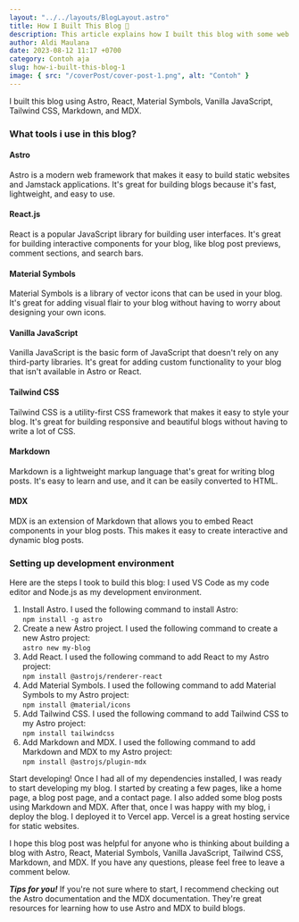 ---
layout: "../../layouts/BlogLayout.astro"
title: How I Built This Blog 📝
description: This article explains how I built this blog with some web development tools
author: Aldi Maulana
date: 2023-08-12 11:17 +0700
category: Contoh aja
slug: how-i-built-this-blog-1
image: { src: "/coverPost/cover-post-1.png", alt: "Contoh" }
---

I built this blog using Astro, React, Material Symbols, Vanilla JavaScript, Tailwind CSS, Markdown, and MDX.

### What tools i use in this blog?

#### Astro
Astro is a modern web framework that makes it easy to build static websites and Jamstack applications. It's great for building blogs because it's fast, lightweight, and easy to use.

#### React.js
React is a popular JavaScript library for building user interfaces. It's great for building interactive components for your blog, like blog post previews, comment sections, and search bars.

#### Material Symbols
Material Symbols is a library of vector icons that can be used in your blog. It's great for adding visual flair to your blog without having to worry about designing your own icons.

#### Vanilla JavaScript
Vanilla JavaScript is the basic form of JavaScript that doesn't rely on any third-party libraries. It's great for adding custom functionality to your blog that isn't available in Astro or React.

#### Tailwind CSS
Tailwind CSS is a utility-first CSS framework that makes it easy to style your blog. It's great for building responsive and beautiful blogs without having to write a lot of CSS.

#### Markdown
Markdown is a lightweight markup language that's great for writing blog posts. It's easy to learn and use, and it can be easily converted to HTML.

#### MDX
MDX is an extension of Markdown that allows you to embed React components in your blog posts. This makes it easy to create interactive and dynamic blog posts.

### Setting up development environment

Here are the steps I took to build this blog:
I used VS Code as my code editor and Node.js as my development environment.

1. Install Astro. I used the following command to install Astro:<br/>```npm install -g astro```
2. Create a new Astro project. I used the following command to create a new Astro project:<br/>```astro new my-blog```
3. Add React. I used the following command to add React to my Astro project:
<br/>```npm install @astrojs/renderer-react```
4. Add Material Symbols. I used the following command to add Material Symbols to my Astro project:<br/>```npm install @material/icons```
5. Add Tailwind CSS. I used the following command to add Tailwind CSS to my Astro project:<br/>```npm install tailwindcss```
6. Add Markdown and MDX. I used the following command to add Markdown and MDX to my Astro project:<br/>```npm install @astrojs/plugin-mdx```

Start developing! Once I had all of my dependencies installed, I was ready to start developing my blog. I started by creating a few pages, like a home page, a blog post page, and a contact page. I also added some blog posts using Markdown and MDX. After that, once I was happy with my blog, i deploy the blog. I deployed it to Vercel app. Vercel is a great hosting service for static websites.

I hope this blog post was helpful for anyone who is thinking about building a blog with Astro, React, Material Symbols, Vanilla JavaScript, Tailwind CSS, Markdown, and MDX. If you have any questions, please feel free to leave a comment below.

***Tips for you!*** If you're not sure where to start, I recommend checking out the Astro documentation and the MDX documentation. They're great resources for learning how to use Astro and MDX to build blogs.